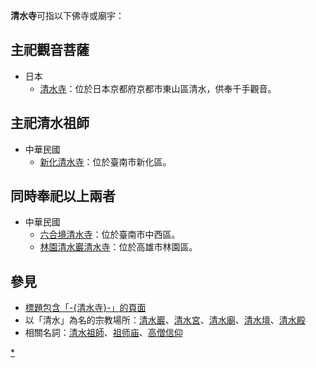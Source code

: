 '''清水寺'''可指以下佛寺或廟宇：

== 主祀觀音菩薩 ==
*日本
**[[清水寺|清水寺]]：位於日本京都府京都市東山區清水，供奉千手觀音。

== 主祀清水祖師 ==
*中華民國
**[[新化清水寺|新化清水寺]]：位於臺南市新化區。

== 同時奉祀以上兩者 ==
*中華民國
**[[六合境清水寺|六合境清水寺]]：位於臺南市中西區。
**[[林園清水巖清水寺|林園清水巖清水寺]]：位於高雄市林園區。

== 參見 ==
* [[Special:Search/intitle:"清水寺"|標題包含「-{清水寺}-」的頁面]]
*以「清水」為名的宗教場所：[[清水巖|清水巖]]、[[清水宮|清水宮]]、[[清水廟|清水廟]]、[[清水壇|清水壇]]、[[清水殿|清水殿]]
*相關名詞：[[清水祖師|清水祖師]]、[[祖师庙|祖师庙]]、[[高僧信仰|高僧信仰]]

{{Disambiguation|Cat=三字宗教場所消歧義|Chin}}
[[Category:清水祖師廟|*]]